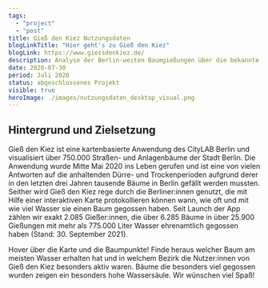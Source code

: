 ```yaml
---
tags:
  - "project"
  - "post"
title: Gieß den Kiez Nutzungsdaten
blogLinkTitle: "Hier geht's zu Gieß den Kiez"
blogLink: https://www.giessdenkiez.de/
description: Analyse der Berlin-weiten Baumgießungen über die bekannte CityLAB-Plattform Gieß den Kiez
date: 2020-07-30
period: Juli 2020
status: abgeschlossenes Projekt
visible: true
heroImage: ./images/nutzungsdaten_desktop_visual.png
---
```


## Hintergrund und Zielsetzung

Gieß den Kiez ist eine kartenbasierte Anwendung des CityLAB Berlin und visualisiert über 750.000 Straßen- und Anlagenbäume der Stadt Berlin. Die Anwendung wurde Mitte Mai 2020 ins Leben gerufen und ist eine von vielen Antworten auf die anhaltenden Dürre- und Trockenperioden aufgrund derer in den letzten drei Jahren tausende Bäume in Berlin gefällt werden mussten. Seither wird Gieß den Kiez rege durch die Berliner:innen genutzt, die mit Hilfe einer interaktiven Karte protokollieren können wann, wie oft und mit wie viel Wasser sie einen Baum gegossen haben. Seit Launch der App zählen wir exakt 2.085 Gießer:innen, die über 6.285 Bäume in über 25.900 Gießungen mit mehr als 775.000 Liter Wasser ehrenamtlich gegossen haben (Stand: 30. September 2021).

Hover über die Karte und die Baumpunkte! Finde heraus welcher Baum am meisten Wasser erhalten hat und in welchem Bezirk die Nutzer:innen von Gieß den Kiez besonders aktiv waren. Bäume die besonders viel gegossen wurden zeigen ein besonders hohe Wassersäule. Wir wünschen viel Spaß!


<ContentSection>
  <div class="container mx-auto sm:px-6">
    <GDKPlot />
  </div>
</ContentSection>